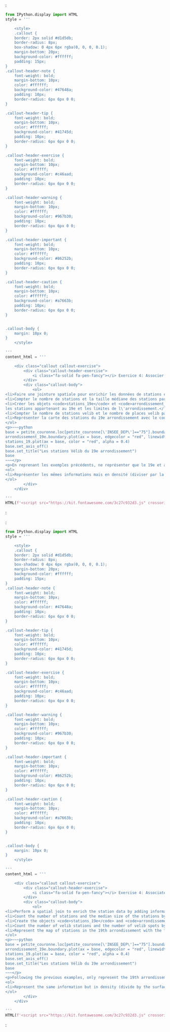::: {.content-visible when-profile="fr"}

:
```python
from IPython.display import HTML
style = '''

    <style>
    .callout {
    border: 2px solid #d1d5db;
    border-radius: 8px;
    box-shadow: 0 4px 6px rgba(0, 0, 0, 0.1);
    margin-bottom: 20px;
    background-color: #ffffff;
    padding: 15px;
}
.callout-header-note {
    font-weight: bold;
    margin-bottom: 10px;
    color: #ffffff;
    background-color: #47648a;
    padding: 10px;
    border-radius: 6px 6px 0 0;
}

.callout-header-tip {
    font-weight: bold;
    margin-bottom: 10px;
    color: #ffffff;
    background-color: #41745d;
    padding: 10px;
    border-radius: 6px 6px 0 0;
}

.callout-header-exercise {
    font-weight: bold;
    margin-bottom: 10px;
    color: #ffffff;
    background-color: #c46aad;
    padding: 10px;
    border-radius: 6px 6px 0 0;
}

.callout-header-warning {
    font-weight: bold;
    margin-bottom: 10px;
    color: #ffffff;
    background-color: #967b30;
    padding: 10px;
    border-radius: 6px 6px 0 0;
}

.callout-header-important {
    font-weight: bold;
    margin-bottom: 10px;
    color: #ffffff;
    background-color: #86252b;
    padding: 10px;
    border-radius: 6px 6px 0 0;
}

.callout-header-caution {
    font-weight: bold;
    margin-bottom: 10px;
    color: #ffffff;
    background-color: #a7663b;
    padding: 10px;
    border-radius: 6px 6px 0 0;
}


.callout-body {
    margin: 10px 0;
}
    </style>
    
'''
content_html = '''

    <div class="callout callout-exercise">
        <div class="callout-header-exercise">
            <i class="fa-solid fa-pen-fancy"></i> Exercice 4: Associer les stations aux communes et arrondissements auxquels elles appartiennent
        </div>
        <div class="callout-body">
            <ol>
<li>Faire une jointure spatiale pour enrichir les données de stations en y ajoutant des informations de <code>petite_couronne</code>. Appeler cet objet <code>stations_info</code>.</li>
<li>Compter le nombre de stations et la taille médiane des stations par arrondissements</li>
<li>Créer les objets <code>stations_19e</code> et <code>arrondissement_19e</code> pour stocker, respectivement, 
les stations appartenant au 19e et les limites de l\'arrondissement.</li>
<li>Compter le nombre de stations velib et le nombre de places velib par arrondissement ou commune. Représenter sur une carte chacune des informations</li>
<li>Représenter la carte des stations du 19e arrondissement avec le code suivant :</li>
</ol>
<p>~~~python
base = petite_couronne.loc[petite_couronne[\'INSEE_DEP\']=="75"].boundary.plot(edgecolor = "k", linewidth=0.5)
arrondissement_19e.boundary.plot(ax = base, edgecolor = "red", linewidth=0.9)
stations_19.plot(ax = base, color = "red", alpha = 0.4)
base.set_axis_off()
base.set_title("Les stations Vélib du 19e arrondissement")
base
~~~</p>
<p>En reprenant les exemples précédents, ne représenter que le 19e et ajouter un fond de carte <em>openstreetmap</em> pour mieux localiser les stations. </p>
<ol>
<li>Représenter les mêmes informations mais en densité (diviser par la surface de l\'arrondissement ou commune en km2)</li>
</ol>
        </div>
    </div>
    
'''
HTML(f'<script src="https://kit.fontawesome.com/3c27c932d3.js" crossorigin="anonymous"></script>\n{style}\n{content_html}')

```
:

:::

::: {.content-visible when-profile="en"}

:
```python
from IPython.display import HTML
style = '''

    <style>
    .callout {
    border: 2px solid #d1d5db;
    border-radius: 8px;
    box-shadow: 0 4px 6px rgba(0, 0, 0, 0.1);
    margin-bottom: 20px;
    background-color: #ffffff;
    padding: 15px;
}
.callout-header-note {
    font-weight: bold;
    margin-bottom: 10px;
    color: #ffffff;
    background-color: #47648a;
    padding: 10px;
    border-radius: 6px 6px 0 0;
}

.callout-header-tip {
    font-weight: bold;
    margin-bottom: 10px;
    color: #ffffff;
    background-color: #41745d;
    padding: 10px;
    border-radius: 6px 6px 0 0;
}

.callout-header-exercise {
    font-weight: bold;
    margin-bottom: 10px;
    color: #ffffff;
    background-color: #c46aad;
    padding: 10px;
    border-radius: 6px 6px 0 0;
}

.callout-header-warning {
    font-weight: bold;
    margin-bottom: 10px;
    color: #ffffff;
    background-color: #967b30;
    padding: 10px;
    border-radius: 6px 6px 0 0;
}

.callout-header-important {
    font-weight: bold;
    margin-bottom: 10px;
    color: #ffffff;
    background-color: #86252b;
    padding: 10px;
    border-radius: 6px 6px 0 0;
}

.callout-header-caution {
    font-weight: bold;
    margin-bottom: 10px;
    color: #ffffff;
    background-color: #a7663b;
    padding: 10px;
    border-radius: 6px 6px 0 0;
}


.callout-body {
    margin: 10px 0;
}
    </style>
    
'''
content_html = '''

    <div class="callout callout-exercise">
        <div class="callout-header-exercise">
            <i class="fa-solid fa-pen-fancy"></i> Exercise 4: Associate Stations with Their Corresponding Communes and Arrondissements
        </div>
        <div class="callout-body">
            <ol>
<li>Perform a spatial join to enrich the station data by adding information from <code>petite_couronne</code>. Call this object <code>stations_info</code>.</li>
<li>Count the number of stations and the median size of the stations by arrondissement.</li>
<li>Create the objects <code>stations_19e</code> and <code>arrondissement_19e</code> to store, respectively, the stations belonging to the 19th arrondissement and the boundaries of the arrondissement.</li>
<li>Count the number of velib stations and the number of velib spots by arrondissement or commune. Represent each of these pieces of information on a map.</li>
<li>Represent the map of stations in the 19th arrondissement with the following code:</li>
</ol>
<p>~~~python
base = petite_couronne.loc[petite_couronne[\'INSEE_DEP\']=="75"].boundary.plot(edgecolor = "k", linewidth=0.5)
arrondissement_19e.boundary.plot(ax = base, edgecolor = "red", linewidth=0.9)
stations_19.plot(ax = base, color = "red", alpha = 0.4)
base.set_axis_off()
base.set_title("Les stations Vélib du 19e arrondissement")
base
~~~</p>
<p>Following the previous examples, only represent the 19th arrondissement and add an openstreetmap background to better locate the stations.</p>
<ol>
<li>Represent the same information but in density (divide by the surface area of the arrondissement or commune in km²).</li>
</ol>
        </div>
    </div>
    
'''
HTML(f'<script src="https://kit.fontawesome.com/3c27c932d3.js" crossorigin="anonymous"></script>\n{style}\n{content_html}')

```
:

:::

